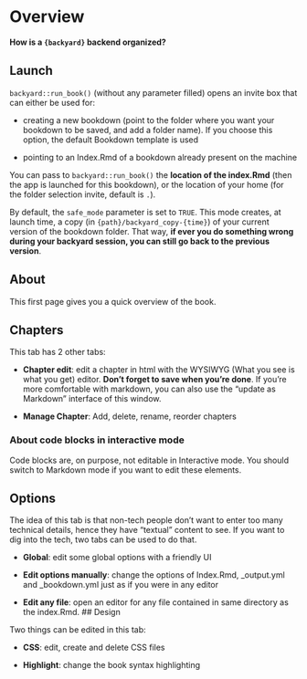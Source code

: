 # Overview

**How is a `{backyard}` backend organized?**

## Launch

`backyard::run_book()` (without any parameter filled) opens an invite box that can either be used for:

+ creating a new bookdown (point to the folder where you want your bookdown to be saved, and add a folder name). If you choose this option, the default Bookdown template is used

+ pointing to an Index.Rmd of a bookdown already present on the machine

You can pass to `backyard::run_book()` the **location of the index.Rmd** (then the app is launched for this bookdown), or the location of your home (for the folder selection invite, default is `.`). 

By default, the `safe_mode` parameter is set to `TRUE`. This mode creates, at launch time, a copy (in `{path}/backyard_copy-{time}`) of your current version of the bookdown folder. That way, **if ever you do something wrong during your backyard session, you can still go back to the previous version**.

## About

This first page gives you a quick overview of the book. 

## Chapters

This tab has 2 other tabs:

+ **Chapter edit**: edit a chapter in html with the WYSIWYG (What you see is what you get) editor. **Don't forget to save when you're done**. If you're more comfortable with markdown, you can also use the “update as Markdown” interface of this window.

+ **Manage Chapter**: Add, delete, rename, reorder chapters

### About code blocks in interactive mode

Code blocks are, on purpose, not editable in Interactive mode. You should switch to Markdown mode if you want to edit these elements. 

## Options

The idea of this tab is that non-tech people don't want to enter too many technical details, hence they have “textual” content to see. If you want to dig into the tech, two tabs can be used to do that.

+ **Global**: edit some global options with a friendly UI

+ **Edit options manually**: change the options of Index.Rmd, _output.yml and _bookdown.yml just as if you were in any editor

+ **Edit any file**: open an editor for any file contained in same directory as the index.Rmd. ## Design

Two things can be edited in this tab:

+ **CSS**: edit, create and delete CSS files

+ **Highlight**: change the book syntax highlighting
